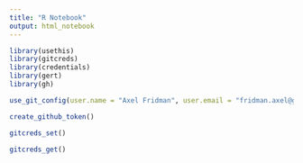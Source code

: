 ```yaml
---
title: "R Notebook"
output: html_notebook
---
```

```r
library(usethis)
library(gitcreds)
library(credentials)
library(gert)
library(gh)
```
```r
use_git_config(user.name = "Axel Fridman", user.email = "fridman.axel@gmail.com" )
```

```r
create_github_token()
```
```r
gitcreds_set()
```

```r
gitcreds_get()
```
```r

```

